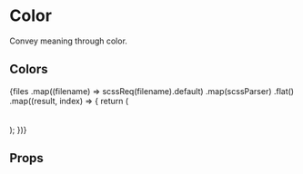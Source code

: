 
<Meta title="Presenters/Color" component={Color} />

# Color

Convey meaning through color.



## Colors

<div>
  {files
    .map((filename) => scssReq(filename).default)
    .map(scssParser)
    .flat()
    .map((result, index) => {
      return (
        <div key={index}>
          <Color name={result.declaration} value={result.value}></Color>
          <br></br>
        </div>
      );
    })}
</div>

## Props

<Props of={Color} />
